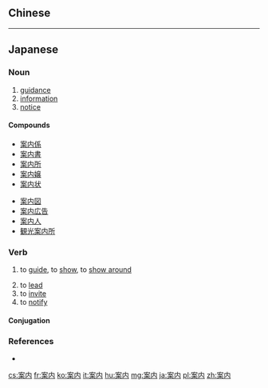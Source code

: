 {{also|案內}}
==Chinese==
{{zh-see|案內}}

----

==Japanese==
{{ja-kanjitab|あん|ない|yomi=o}}

===Noun===
{{ja-noun|あんない|kyu=案內}}

# [[guidance]]
# [[information]]
# [[notice]]

====Compounds====
{{top2}}
* [[案内係]]
* [[案内書]]
* [[案内所]]
* [[案内嬢]]
* [[案内状]]
{{mid2}}
* [[案内図]]
* [[案内広告]]
* [[案内人]]
* [[観光案内所]]
{{bottom}}

===Verb===
{{ja-verb-suru|tr=trans|あんない|kyu=案內}}

# to [[guide]], to [[show]], to [[show around]]
#: {{ja-usex|町を案内する|まち を あんない する|show (someone) around town}}
# to [[lead]]
# to [[invite]]
# to [[notify]]

====Conjugation====
{{ja-suru|あんない}}

===References===
* {{R:Shogakukan}}

[[cs:案内]]
[[fr:案内]]
[[ko:案内]]
[[it:案内]]
[[hu:案内]]
[[mg:案内]]
[[ja:案内]]
[[pl:案内]]
[[zh:案内]]